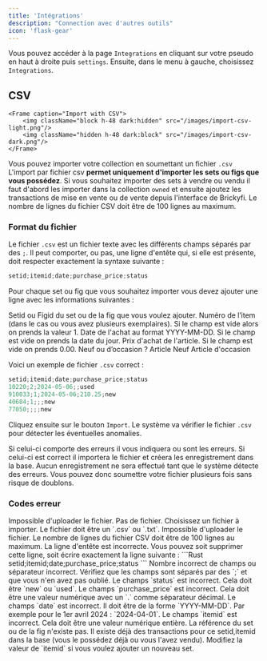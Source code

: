```yaml
---
title: 'Intégrations'
description: "Connection avec d'autres outils"
icon: 'flask-gear'
---
```

Vous pouvez accéder à la page `Integrations` en cliquant sur votre pseudo en haut à droite puis `settings`. Ensuite, dans le menu à gauche, choisissez `Integrations`.
## CSV
    <Frame caption="Import with CSV">
        <img className="block h-48 dark:hidden" src="/images/import-csv-light.png"/>
        <img className="hidden h-48 dark:block" src="/images/import-csv-dark.png"/>
    </Frame>

Vous pouvez importer votre collection en soumettant un fichier `.csv`
<Note>L'import par fichier csv **permet uniquement d'importer les sets ou figs que vous possédez**. Si vous souhaitez importer des sets à vendre ou vendu il faut d'abord les importer dans la collection `owned` et ensuite ajoutez les transactions de mise en vente ou de vente depuis l'interface de Brickyfi.</Note>
<Warning>Le nombre de lignes du fichier CSV doit être de 100 lignes au maximum.</Warning>
### Format du fichier
Le fichier `.csv` est un fichier texte avec les différents champs séparés par des `;`.
Il peut comporter, ou pas, une ligne d'entête qui, si elle est présente, doit respecter exactement la syntaxe suivante :
```Rust
setid;itemid;date;purchase_price;status
```
Pour chaque set ou fig que vous souhaitez importer vous devez ajouter une ligne avec les informations suivantes :

<AccordionGroup>
  <Accordion icon="input-text" title="setid (or figid)">
    <ResponseField name="setid" type="text" required>
      Setid ou Figid du set ou de la fig que vous voulez ajouter.
    </ResponseField>
  </Accordion>
  <Accordion icon="input-numeric" title="itemid">
    <ResponseField name="itemid" type="integer" default="1">
      Numéro de l’item (dans le cas ou vous avez plusieurs exemplaires). Si le champ est vide alors on prends la valeur 1.
    </ResponseField>
  </Accordion>
  <Accordion icon="calendar-days" title="date">
    <ResponseField name="date" type="date" default="now()">
      Date de l'achat au format YYYY-MM-DD. Si le champ est vide on prends la date du jour.
    </ResponseField>
  </Accordion>
   <Accordion icon="input-numeric" title="purchase_price">
    <ResponseField name="purchase_price" type="decimal" default="0.00">
      Prix d'achat de l'article. Si le champ est vide on prends 0.00.
    </ResponseField>
  </Accordion>
    <Accordion icon="list-dropdown" title="status">
      <ResponseField name="status" type="list" required>
        Neuf ou d’occasion ?
        <Expandable title="properties">
          <ResponseField name="new" type="string">
            Article Neuf
          </ResponseField>
          <ResponseField name="used" type="string">
            Article d'occasion
          </ResponseField>
        </Expandable>
      </ResponseField>
    </Accordion>
  </AccordionGroup>

  Voici un exemple de fichier `.csv` correct :
  ```Rust
setid;itemid;date;purchase_price;status
10220;2;2024-05-06;;used
910033;1;2024-05-06;210.25;new
40684;1;;;new
77050;;;;new
```
Cliquez ensuite sur le bouton `Import`. Le système va vérifier le fichier `.csv` pour détecter les éventuelles anomalies. 

Si celui-ci comporte des erreurs il vous indiquera ou sont les erreurs.
Si celui-ci est correct il importera le fichier et créera les enregistrement dans la base.
<Note>Aucun enregistrement ne sera effectué tant que le système détecte des erreurs. Vous pouvez donc soumettre votre fichier plusieurs fois sans risque de doublons.</Note>

### Codes erreur
<AccordionGroup>
  <Accordion icon="circle-exclamation" title="ERROR 11">
    Impossible d'uploader le fichier.
  </Accordion>
    <Accordion icon="circle-exclamation" title="ERROR 12">
    Pas de fichier.
    Choisissez un fichier à importer.
  </Accordion>
    <Accordion icon="circle-exclamation" title="ERROR 13">
    Le fichier doit être un `.csv` ou `.txt`.
  </Accordion>
    <Accordion icon="circle-exclamation" title="ERROR 14">
    Impossible d'uploader le fichier.
  </Accordion>
      <Accordion icon="circle-exclamation" title="ERROR 15">
    Le nombre de lignes du fichier CSV doit être de 100 lignes au maximum.
  </Accordion>
    <Accordion icon="circle-exclamation" title="ERROR 21">
    La ligne d'entête est incorrecte.
    Vous pouvez soit supprimer cette ligne, soit écrire exactement la ligne suivante :
    ```Rust
    setid;itemid;date;purchase_price;status
    ```
  </Accordion>
    <Accordion icon="circle-exclamation" title="ERROR 31">
    Nombre incorrect de champs ou séparateur incorrect.
    Vérifiez que les champs sont séparés par des `;` et que vous n'en avez pas oublié.
  </Accordion>
    <Accordion icon="circle-exclamation" title="ERROR 32">
    Le champs `status` est incorrect. Cela doit être `new` ou `used`.
  </Accordion>
    <Accordion icon="circle-exclamation" title="ERROR 33">
    Le champs `purchase_price` est incorrect. Cela doit être une valeur numérique avec un `.` comme séparateur décimal.
  </Accordion>
  <Accordion icon="circle-exclamation" title="ERROR 34">
    Le champs `date` est incorrect. Il doit être de la forme `YYYY-MM-DD`. Par exemple pour le 1er avril 2024 : `2024-04-01`.
  </Accordion>
    <Accordion icon="circle-exclamation" title="ERROR 35">
    Le champs `itemid` est incorrect. Cela doit être une valeur numérique entière.
  </Accordion>
  <Accordion icon="circle-exclamation" title="ERROR 51">
    La référence du set ou de la fig n'existe pas.
  </Accordion>
    <Accordion icon="circle-exclamation" title="ERROR 71">
    Il existe déjà des transactions pour ce setid,itemid dans la base (vous le possédez déjà ou vous l'avez vendu). Modifiez la valeur de `itemid` si vous voulez ajouter un nouveau set.
  </Accordion>

</AccordionGroup>
